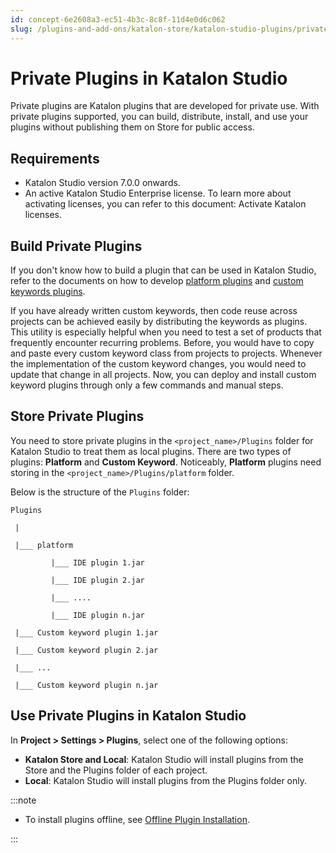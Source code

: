 ```yaml
---
id: concept-6e2608a3-ec51-4b3c-8c8f-11d4e0d6c062
slug: /plugins-and-add-ons/katalon-store/katalon-studio-plugins/private-plugins-in-katalon-studio
---
```


# Private Plugins in Katalon Studio

Private plugins are Katalon plugins that are developed for private use. With private plugins supported, you can build, distribute, install, and use your plugins without publishing them on Store for public access.

## Requirements

-   Katalon Studio version 7.0.0 onwards.
-   An active Katalon Studio Enterprise license. To learn more about activating licenses, you can refer to this document: Activate Katalon licenses.

## Build Private Plugins

If you don't know how to build a plugin that can be used in Katalon Studio, refer to the documents on how to develop [platform plugins](/plugins-and-add-ons/katalon-store/katalon-studio-plugins/create-your-first-katalon-studio-plugin) and [custom keywords plugins](/plugins-and-add-ons/katalon-store/katalon-studio-plugins/how-to-develop-a-custom-keywords-plugin-in-katalon-studio).

If you have already written custom keywords, then code reuse across projects can be achieved easily by distributing the keywords as plugins. This utility is especially helpful when you need to test a set of products that frequently encounter recurring problems. Before, you would have to copy and paste every custom keyword class from projects to projects. Whenever the implementation of the custom keyword changes, you would need to update that change in all projects. Now, you can deploy and install custom keyword plugins through only a few commands and manual steps.

## Store Private Plugins

You need to store private plugins in the <code>&lt;project&#95;name&gt;/Plugins</code> folder for Katalon Studio to treat them as local plugins. There are two types of plugins: **Platform** and **Custom Keyword**. Noticeably, **Platform** plugins need storing in the <code>&lt;project&#95;name&gt;/Plugins/platform</code> folder.

Below is the structure of the <code>Plugins</code> folder:

```
Plugins

 |

 |___ platform

         |___ IDE plugin 1.jar

         |___ IDE plugin 2.jar

         |___ ....

         |___ IDE plugin n.jar

 |___ Custom keyword plugin 1.jar

 |___ Custom keyword plugin 2.jar

 |___ ...

 |___ Custom keyword plugin n.jar

```

## Use Private Plugins in Katalon Studio

In **Project &gt; Settings &gt; Plugins**, select one of the following options:

-   **Katalon Store and Local**: Katalon Studio will install plugins from the Store and the Plugins folder of each project.
-   **Local**: Katalon Studio will install plugins from the Plugins folder only.


:::note

-   To install plugins offline, see [Offline Plugin Installation](/plugins-and-add-ons/katalon-store/katalon-studio-plugins/installing-plugin-offline-in-katalon-studio).

:::